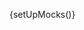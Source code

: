 
{setUpMocks()}

<Meta
  title="Modular Checkout/Examples/Layout 1"
  Components="justifi-modular-checkout"
  of={JustifiModularCheckoutExampleOne}
/>

<Title />

---

A complete checkout form example that demonstrates a donation payment flow with a clean, modern design. This example showcases how to combine the `justifi-modular-checkout` wrapper with `justifi-card-form` and `justifi-postal-code-form` components to create a professional payment experience.

The layout includes:

- A donation total header
- A main payment form container with radio button selection
- Payment method selection buttons (Card, Cash App Pay, US bank account)
- Card form with secure iframe inputs
- Country dropdown and ZIP code form
- A prominent "Donate Now" submit button

This example uses CSS parts to style the web components consistently with the overall design theme.

# Example Usage

---

<ComponentBox>
  <justifi-modular-checkout
    account-id="acc_123"
    auth-token="123abc"
    checkout-id="cho_123"
    save-payment-method="true"
  >
    <div dangerouslySetInnerHTML={{ __html: getSlotContentExample1() }} />
  </justifi-modular-checkout>
</ComponentBox>

---

<Source dark language="html" code={codeExampleFull} />
